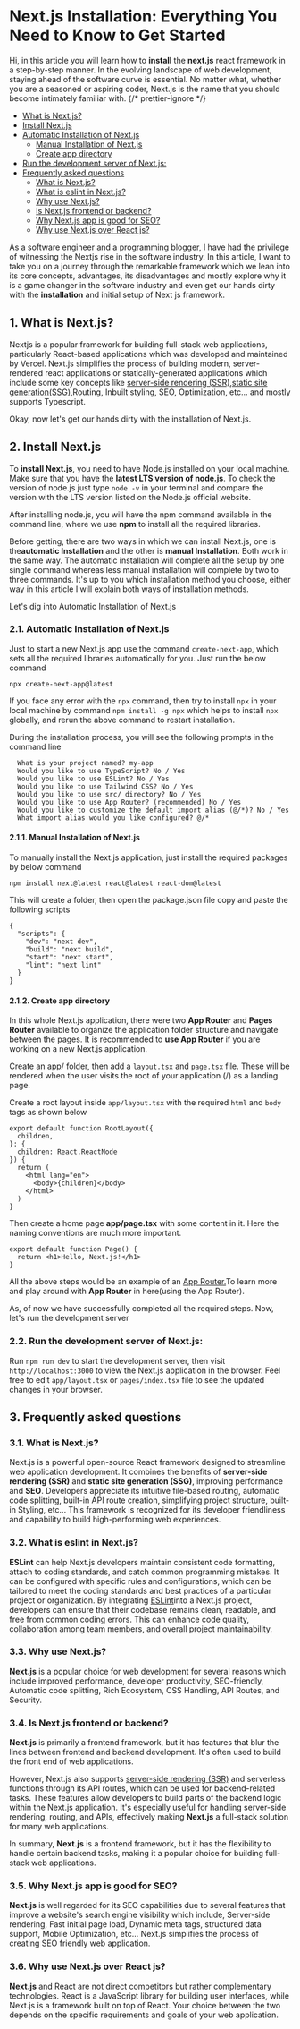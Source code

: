 


# Next.js Installation: Everything You Need to Know to Get Started

Hi, in this article you will learn how to **install** the **next.js** react framework in a step-by-step manner. In the evolving landscape of web development, staying ahead of the software curve is essential. No matter what, whether you are a seasoned or aspiring coder, Next.js is the name that you should become intimately familiar with.
{/* prettier-ignore */}

<TOC>

- [What is Next.js?](#WhatisNext.js)
- [Install Next.js](#InstallNext.js)
- [Automatic Installation of Next.js](#AutomaticInstallationofNext.js)
  - [Manual Installation of Next.js](#ManualInstallationofNext.js)
  - [Create app directory](#Createappdirectory)
- [Run the development server of Next.js:](#RunthedevelopmentserverofNext.js:)
- [Frequently asked questions](#Frequentlyaskedquestions)
  - [What is Next.js?](#WhatisNext.js-1)
  - [What is eslint in Next.js?](#WhatiseslintinNext.js)
  - [Why use Next.js?](#WhyuseNext.js)
  - [Is Next.js frontend or backend?](#IsNext.jsfrontendorbackend)
  - [Why Next.js app is good for SEO?](#WhyNext.jsappisgoodforSEO)
  - [Why use Next.js over React js?](#WhyuseNext.jsoverReactjs)

</TOC>

As a software engineer and a programming blogger, I have had the privilege of witnessing the Nextjs rise in the software industry. In this article, I want to take you on a journey through the remarkable framework which we lean into its core concepts, advantages, its disadvantages and mostly explore why it is a game changer in the software industry and even get our hands dirty with the **installation** and initial setup of Next js framework.

## 1. <a name='WhatisNext.js'></a>What is Next.js?

Nextjs is a popular framework for building full-stack web applications, particularly React-based applications which was developed and maintained by Vercel. Next.js simplifies the process of building modern, server-rendered react applications or statically-generated applications which include some key concepts like [server-side rendering (SSR),](https://nextjs.org/docs/pages/building-your-application/rendering/server-side-rendering)[static site generation(SSG),](https://nextjs.org/docs/pages/building-your-application/rendering/static-site-generation)Routing, Inbuilt styling, SEO, Optimization, etc... and mostly supports Typescript.

Okay, now let's get our hands dirty with the installation of Next.js.

## 2. <a name='InstallNext.js'></a>Install Next.js

To **install Next.js**, you need to have Node.js installed on your local machine. Make sure that you have the **latest LTS version of node.js**. To check the version of node.js just type `node -v` in your terminal and compare the version with the LTS version listed on the Node.js official website.

After installing node.js, you will have the npm command available in the command line, where we use **npm** to install all the required libraries.

Before getting, there are two ways in which we can install Next.js, one is the**automatic Installation** and the other is **manual Installation**. Both work in the same way. The automatic installation will complete all the setup by one single command whereas less manual installation will complete by two to three commands. It's up to you which installation method you choose, either way in this article I will explain both ways of installation methods.

Let's dig into Automatic Installation of Next.js

### 2.1. <a name='AutomaticInstallationofNext.js'></a>Automatic Installation of Next.js

Just to start a new Next.js app use the command `create-next-app`, which sets all the required libraries automatically for you. Just run the below command

```
npx create-next-app@latest
```

If you face any error with the `npx` command, then try to install `npx` in your local machine by command `npm install -g npx` which helps to install `npx` globally, and rerun the above command to restart installation.

During the installation process, you will see the following prompts in the command line

```
  What is your project named? my-app
  Would you like to use TypeScript? No / Yes
  Would you like to use ESLint? No / Yes
  Would you like to use Tailwind CSS? No / Yes
  Would you like to use src/ directory? No / Yes
  Would you like to use App Router? (recommended) No / Yes
  Would you like to customize the default import alias (@/*)? No / Yes
  What import alias would you like configured? @/*

```

#### 2.1.1. <a name='ManualInstallationofNext.js'></a>Manual Installation of Next.js

To manually install the Next.js application, just install the required packages by below command

```
npm install next@latest react@latest react-dom@latest
```

This will create a folder, then open the package.json file copy and paste the following scripts

```
{
  "scripts": {
    "dev": "next dev",
    "build": "next build",
    "start": "next start",
    "lint": "next lint"
  }
}
```

#### 2.1.2. <a name='Createappdirectory'></a>Create app directory

In this whole Next.js application, there were two **App Router** and **Pages Router** available to organize the application folder structure and navigate between the pages. It is recommended to **use App Router** if you are working on a new Next.js application.

Create an app/ folder, then add a `layout.tsx` and `page.tsx` file. These will be rendered when the user visits the root of your application (/) as a landing page.

Create a root layout inside `app/layout.tsx` with the required `html` and `body` tags as shown below

```
export default function RootLayout({
  children,
}: {
  children: React.ReactNode
}) {
  return (
    <html lang="en">
      <body>{children}</body>
    </html>
  )
}
```

Then create a home page **app/page.tsx** with some content in it. Here the naming conventions are much more important.

```
export default function Page() {
  return <h1>Hello, Next.js!</h1>
}
```

All the above steps would be an example of an [App Router.](https://nextjs.org/docs/app)To learn more and play around with **App Router** in here(using the App Router).

As, of now we have successfully completed all the required steps. Now, let's run the development server

### 2.2. <a name='RunthedevelopmentserverofNext.js:'></a>Run the development server of Next.js:

Run `npm run dev` to start the development server, then visit `http://localhost:3000` to view the Next.js application in the browser. Feel free to edit `app/layout.tsx` or `pages/index.tsx` file to see the updated changes in your browser.

## 3. <a name='Frequentlyaskedquestions'></a>Frequently asked questions

### 3.1. <a name='WhatisNext.js-1'></a>What is Next.js?

Next.js is a powerful open-source React framework designed to streamline web application development. It combines the benefits of **server-side rendering (SSR)** and **static site generation (SSG)**, improving performance and **SEO**. Developers appreciate its intuitive file-based routing, automatic code splitting, built-in API route creation, simplifying project structure, built-in Styling, etc... This framework is recognized for its developer friendliness and capability to build high-performing web experiences.

### 3.2. <a name='WhatiseslintinNext.js'></a>What is eslint in Next.js?

**ESLint** can help Next.js developers maintain consistent code formatting, attach to coding standards, and catch common programming mistakes. It can be configured with specific rules and configurations, which can be tailored to meet the coding standards and best practices of a particular project or organization. By integrating [ESLint](https://nextjs.org/docs/app/building-your-application/configuring/eslint)into a Next.js project, developers can ensure that their codebase remains clean, readable, and free from common coding errors. This can enhance code quality, collaboration among team members, and overall project maintainability.

### 3.3. <a name='WhyuseNext.js'></a>Why use Next.js?

**Next.js** is a popular choice for web development for several reasons which include improved performance, developer productivity, SEO-friendly, Automatic code splitting, Rich Ecosystem, CSS Handling, API Routes, and Security.

### 3.4. <a name='IsNext.jsfrontendorbackend'></a>Is Next.js frontend or backend?

**Next.js** is primarily a frontend framework, but it has features that blur the lines between frontend and backend development. It's often used to build the front end of web applications.

However, Next.js also supports [server-side rendering (SSR)](https://nextjs.org/docs/pages/building-your-application/rendering/server-side-rendering) and serverless functions through its API routes, which can be used for backend-related tasks. These features allow developers to build parts of the backend logic within the Next.js application. It's especially useful for handling server-side rendering, routing, and APIs, effectively making **Next.js** a full-stack solution for many web applications.

In summary, **Next.js** is a frontend framework, but it has the flexibility to handle certain backend tasks, making it a popular choice for building full-stack web applications.

### 3.5. <a name='WhyNext.jsappisgoodforSEO'></a>Why Next.js app is good for SEO?

**Next.js** is well regarded for its SEO capabilities due to several features that improve a website's search engine visibility which include, Server-side rendering, Fast initial page load, Dynamic meta tags, structured data support, Mobile Optimization, etc... Next.js simplifies the process of creating SEO friendly web application.

### 3.6. <a name='WhyuseNext.jsoverReactjs'></a>Why use Next.js over React js?

**Next.js** and React are not direct competitors but rather complementary technologies. React is a JavaScript library for building user interfaces, while Next.js is a framework built on top of React. Your choice between the two depends on the specific requirements and goals of your web application.
